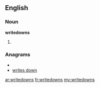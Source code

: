 ==English==

===Noun===
'''writedowns'''

# {{plural of|[[writedown]]}}

===Anagrams===
* {{alphagram|deinorstww}}
* [[writes down#English|writes down]]

[[ar:writedowns]]
[[fr:writedowns]]
[[my:writedowns]]